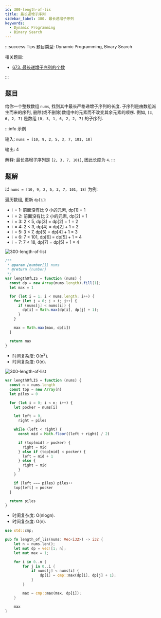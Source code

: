 ```yaml
---
id: 300-length-of-lis
title: 最长递增子序列
sidebar_label: 300. 最长递增子序列
keywords:
  - Dynamic Programming
  - Binary Search
---
```


:::success Tips
题目类型: Dynamic Programming, Binary Search

相关题目:

- [673. 最长递增子序列的个数](/leetcode/medium/673-find-number-of-lis)

:::

## 题目

给你一个整数数组 `nums`, 找到其中最长严格递增子序列的长度. 子序列是由数组派生而来的序列, 删除(或不删除)数组中的元素而不改变其余元素的顺序. 例如, `[3, 6, 2, 7]` 是数组 `[0, 3, 1, 6, 2, 2, 7]` 的子序列.

:::info 示例

输入: `nums = [10, 9, 2, 5, 3, 7, 101, 18]`

输出: 4

解释: 最长递增子序列是 `[2, 3, 7, 101]`, 因此长度为 `4`.
:::

## 题解


<Tabs>
  <TabItem value="JavaScript - 动态规划" label="JavaScript - 动态规划" default>

以 `nums = [10, 9, 2, 5, 3, 7, 101, 18]` 为例:

遍历数组, 更新 `dp[i]`: 

- i = 1: 前面没有比 9 小的元素, dp[1] = 1
- i = 2: 前面没有比 2 小的元素, dp[2] = 1
- i = 3: 2 < 5, dp[3] = dp[2] + 1 = 2
- i = 4: 2 < 3, dp[4] = dp[2] + 1 = 2
- i = 5: 3 < 7, dp[5] = dp[4] + 1 = 3
- i = 6: 7 < 101, dp[6] = dp[5] + 1 = 4
- i = 7: 7 < 18, dp[7] = dp[5] + 1 = 4

![300-length-of-list](../../static/img/300-length-of-lis-1.jpg)

```ts
/**
 * @param {number[]} nums
 * @return {number}
 */
var lengthOfLIS = function (nums) {
  const dp = new Array(nums.length).fill(1);
  let max = 1

  for (let i = 1; i < nums.length; i++) {
    for (let j = 0; j < i; j++) {
      if (nums[j] < nums[i]) {
        dp[i] = Math.max(dp[i], dp[j] + 1);
      }
    }

    max = Math.max(max, dp[i])
  }

  return max
}
```

- 时间复杂度: O(n<sup>2</sup>).
- 时间复杂度: O(n).

</TabItem>
<TabItem value="JavaScript - 二分查找法" label="JavaScript - 二分查找法">

![300-length-of-list](../../static/img/300-length-of-lis-2.jpeg)

```ts
var lengthOfLIS = function (nums) {
  const n = nums.length
  const top = new Array(n)
  let piles = 0

  for (let i = 0; i < n; i++) {
    let pocker = nums[i]

    let left = 0,
      right = piles

    while (left < right) {
      const mid = Math.floor((left + right) / 2)

      if (top[mid] > pocker) {
        right = mid
      } else if (top[mid] < pocker) {
        left = mid + 1
      } else {
        right = mid
      }
    }

    if (left === piles) piles++
    top[left] = pocker
  }

  return piles
}
```

- 时间复杂度: O(nlogn).
- 时间复杂度: O(n).

</TabItem>
<TabItem value="Rust" label="Rust">

```rust
use std::cmp;

pub fn length_of_lis(nums: Vec<i32>) -> i32 {
    let n = nums.len();
    let mut dp = vec![1; n];
    let mut max = 1;

    for i in 0..n {
        for j in 0..i {
            if nums[j] < nums[i] {
                dp[i] = cmp::max(dp[i], dp[j] + 1);
            }
        }

        max = cmp::max(max, dp[i]);
    }

    max
}

```

</TabItem>
</Tabs>

